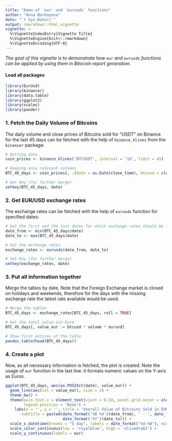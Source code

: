 ```yaml
---
title: "Demo of `eur` and `eurusds` functions"
author: "Anna Barbayeva"
date: "`r Sys.Date()`"
output: rmarkdown::html_vignette
vignette: >
  %\VignetteIndexEntry{Vignette Title}
  %\VignetteEngine{knitr::rmarkdown}
  %\VignetteEncoding{UTF-8}
---
```

*The goal of this vignette is to demonstrate how `eur` and `eurusds` functions can be applied by using them in Bitocoin report generation.*

#### Load all packages 
```r
library(EurUsd)
library(binancer)
library(data.table)
library(ggplot2)
library(scales)
library(pander)
```

### 1. Fetch the Daily Volume of Bitcoins
The daily volume and close prices of Bitcoins sold for "USDT" on Binance for the last 45 days can be fetched with the help of `binance_klines` from the `binancer` package: 
```r
# Getting data
coin_prices <- binance_klines('BTCUSDT', interval = '1d', limit = 45) 

# Keeping only relevant columns
BTC_45_days <- coin_prices[, .(date = as.Date(close_time), btcusd = close, volume)] 

# Set Key (for further merge)
setkey(BTC_45_days, date)
```

### 2. Get EUR/USD exchange rates
The exchange rates can be fetched with the help of `eurusds` function for specified dates:
```r
# Get the first and the last dates for which exchange rates should be fetched
date_from <- min(BTC_45_days$date)
date_to <- max(BTC_45_days$date)

# Get the exchange rates
exchange_rates <- eurusds(date_from, date_to)

# Set Key (for further merge)
setkey(exchange_rates, date)
```

### 3. Put all information together
Merge the tables by date. Note that the Foreign Exchange market is closed on holidays and weekends, therefore for the days with the missing exchange rate the latest rate available would be used. 
```r
# Merge the tables
BTC_45_days <- exchange_rates[BTC_45_days, roll = TRUE] 

# Get the total value ein Euro 
BTC_45_days[, value_eur := btcusd * volume * eurusd] 

# Show first entires of the table
pandoc.table(head(BTC_45_days))
```

### 4. Create a plot
Now, as all necessary information is fetched, the plot is created. Note the usage of `eur` function in the last line: it formats numeric values on the Y-axis as Euros. 
```r
ggplot(BTC_45_days, aes(as.POSIXct(date), value_eur)) + 
  geom_line(aes(col = value_eur), size = 2) +
  theme_bw() + 
  theme(axis.text.x = element_text(vjust = 0.5), panel.grid.major = element_line(colour = "darkgrey"), 
        legend.position = 'None') + 
    labs(x = '', y = '', title = 'Overall Value of Bitcoins Sold in EUR', 
       subtitle = paste0(date_format('%B %d')(date_from), ' - ', date_format('%B %d')(date_to), ', ', 
                         date_format('%Y')(date_to))) + 
  scale_x_datetime(breaks = "5 day", labels = date_format("%d-%B"), minor_breaks = "1 day") + 
  scale_color_continuous(low = 'royalblue', high = 'olivedrab2') + 
  scale_y_continuous(labels = eur) 
```

